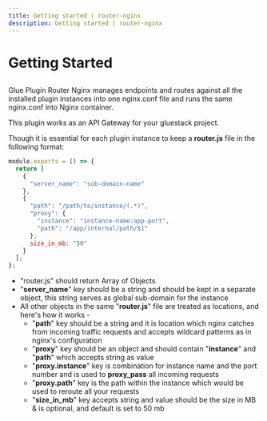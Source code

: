 ```yaml
---
title: Getting started | router-nginx
description: Getting started | router-nginx
---
```



<Meta title="Router Nginx Plugin Docs/Getting Started" />

# Getting Started

##

Glue Plugin Router Nginx manages endpoints and routes against all the installed plugin instances
into one nginx.conf file and runs the same nginx.conf into Nginx container.

This plugin works as an API Gateway for your gluestack project.

Though it is essential for each plugin instance to keep a **router.js** file in the following format:

```javascript
module.exports = () => {
  return [
    {
      "server_name": "sub-domain-name"
    },
    {
      "path": "/path/to/instance/(.*)",
      "proxy": {
        "instance": "instance-name:app-port",
        "path": "/app/internal/path/$1"
      },
      size_in_mb: "50"
    }
  ];
};
```

* "router.js" should return Array of Objects
* "**server_name**" key should be a string and should be kept in a separate object, this string serves as global sub-domain for the instance
* All other objects in the same "**router.js**" file are treated as locations, and here's how it works -
  * "**path**" key should be a string and it is location which nginx catches from incoming traffic requests and accepts wildcard patterns as in nginx's configuration
  * "**proxy**" key should be an object and should contain "**instance**" and "**path**" which accepts string as value
  * "**proxy.instance**" key is combination for instance name and the port number and is used to **proxy_pass** all incoming requests
  * "**proxy.path**" key is the path within the instance which would be used to reroute all your requests
  * "**size_in_mb**" key accepts string and value should be the size in MB & is optional, and default is set to 50 mb
